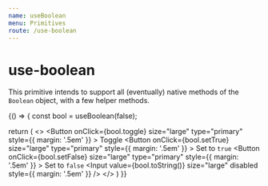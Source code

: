 ```yaml
---
name: useBoolean
menu: Primitives
route: /use-boolean
---
```





# use-boolean

This primitive intends to support all (eventually) native methods of the `Boolean` object, with a few helper methods.

<Playground>
{() => {
  const bool = useBoolean(false);

  return (
        <>
            <Button
                onClick={bool.toggle}
                size="large"
                type="primary"
                style={{ margin: '.5em' }}
            >
                Toggle
            </Button>
            <Button
                onClick={bool.setTrue}
                size="large"
                type="primary"
                style={{ margin: '.5em' }}
            >
                Set to `true`
            </Button>
            <Button
                onClick={bool.setFalse}
                size="large"
                type="primary"
                style={{ margin: '.5em' }}
            >
                Set to `false`
            </Button>
            <Input
                value={bool.toString()}
                size="large"
                disabled
                style={{ margin: '.5em' }}
            />
        </>
  )
}}
</Playground>
